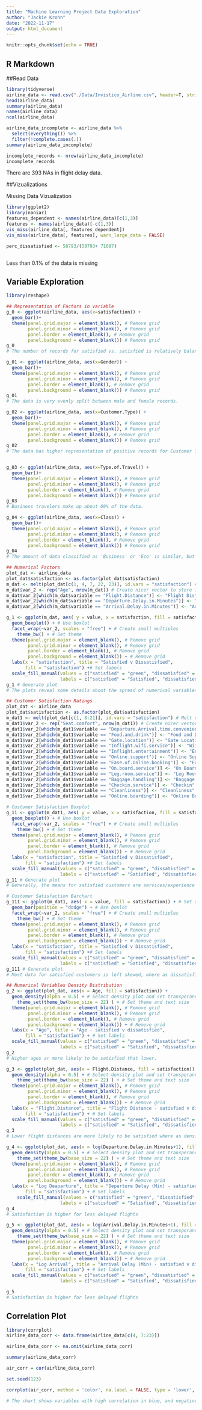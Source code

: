 ```yaml
---
title: "Machine Learning Project Data Exploration"
author: "Jackie Krohn"
date: "2022-11-17"
output: html_document
---
```


```r
knitr::opts_chunk$set(echo = TRUE)
```

## R Markdown

##Read Data
```r
library(tidyverse)
airline_data <- read.csv("./Data/Invistico_Airline.csv", header=T, stringsAsFactors=T)
head(airline_data)
summary(airline_data)
names(airline_data)
ncol(airline_data)

airline_data_incomplete <- airline_data %>%
  select(everything()) %>% 
  filter(!complete.cases(.))
summary(airline_data_incomplete)

incomplete_records <- nrow(airline_data_incomplete)
incomplete_records
```
There are 393 NAs in flight delay data.

##Vizualizations

Missing Data Vizualization
```r
library(ggplot2)
library(naniar)
features_dependent <- names(airline_data)[c(1,3)]
features <- names(airline_data)[-c(1,3)]
vis_miss(airline_data[, features_dependent])
vis_miss(airline_data[, features], warn_large_data = FALSE)

perc_dissatisfied <- 58793/(58793+ 71087)



```
Less than 0.1% of the data is missing


## Variable Exploration
```r
library(reshape)

## Representation of Factors in variable
g_0 <- ggplot(airline_data, aes(x=satisfaction)) +
  geom_bar()+
  theme(panel.grid.major = element_blank(), # Remove grid
        panel.grid.minor = element_blank(), # Remove grid
        panel.border = element_blank(), # Remove grid
        panel.background = element_blank()) # Remove grid 
g_0
# The number of records for satisfied vs. satisfied is relatively balanced. Disatisfied customers make up about 45% if the data and positive or satisfied customeres make up the other 55% of records.

g_01 <- ggplot(airline_data, aes(x=Gender)) +
  geom_bar()+
  theme(panel.grid.major = element_blank(), # Remove grid
        panel.grid.minor = element_blank(), # Remove grid
        panel.border = element_blank(), # Remove grid
        panel.background = element_blank()) # Remove grid 
g_01
# The data is very evenly split between male and female records.

g_02 <- ggplot(airline_data, aes(x=Customer.Type)) +
  geom_bar()+
  theme(panel.grid.major = element_blank(), # Remove grid
        panel.grid.minor = element_blank(), # Remove grid
        panel.border = element_blank(), # Remove grid
        panel.background = element_blank()) # Remove grid 
g_02
# The data has higher representation of positive records for Customer Type. Loyal customers make up approx 82% of the data.


g_03 <- ggplot(airline_data, aes(x=Type.of.Travel)) +
  geom_bar()+
  theme(panel.grid.major = element_blank(), # Remove grid
        panel.grid.minor = element_blank(), # Remove grid
        panel.border = element_blank(), # Remove grid
        panel.background = element_blank()) # Remove grid 
g_03
# Business travelers make up about 69% of the data.

g_04 <- ggplot(airline_data, aes(x=Class)) +
  geom_bar()+
  theme(panel.grid.major = element_blank(), # Remove grid
        panel.grid.minor = element_blank(), # Remove grid
        panel.border = element_blank(), # Remove grid
        panel.background = element_blank()) # Remove grid 
g_04
# The amount of data classified as 'Business' or 'Eco' is similar, but 'Eco Plus' makes up only 7% of the data. 

## Numerical Factors
plot_dat <- airline_data
plot_dat$satisfaction <- as.factor(plot_dat$satisfaction)
m_dat <- melt(plot_dat[c(1, 4, 7, 22, 23)], id.vars = "satisfaction") # Melt data to long form
m_dat$var_2 <- rep("Age", nrow(m_dat)) # Create nicer vector to store feature names
m_dat$var_2[which(m_dat$variable == "Flight.Distance")] <- "Flight Distance" 
m_dat$var_2[which(m_dat$variable == "Departure.Delay.in.Minutes")] <- "Departure Delay (min)" 
m_dat$var_2[which(m_dat$variable == "Arrival.Delay.in.Minutes")] <- "Arrival Delay (min)"

g_1 <- ggplot(m_dat, aes( y = value, x = satisfaction, fill = satisfaction)) + # Set x and fill as satisfaction, y as value
  geom_boxplot() + # Use boxlot
  facet_wrap(~var_2, scales = "free") + # Create small multiples
    theme_bw() + # Set theme
  theme(panel.grid.major = element_blank(), # Remove grid
        panel.grid.minor = element_blank(), # Remove grid
        panel.border = element_blank(), # Remove grid
        panel.background = element_blank()) + # Remove grid 
  labs(x = "satisfaction", title = "Satisfied v Dissatisfied",
       fill = "satisfaction") +# Set labels
  scale_fill_manual(values = c("satisfied" = "green", "dissatisfied" = "red"), 
                    labels = c("satisfied" = "Satisfied", "dissatisfied" = "dissatisfied"))
g_1 # Generate plot
# The plots reveal some details about the spread of numerical variables. The mean for age customers who are satisfied is higher than dissatisfied customers. Data fpr Arrical and Departure Delay are severely right skewed since most flights depart on time or close to on time. There are more dissatisfied customers for higher delay times. The mean for flight distance amoung statisfied and dissatisfied customers is about the same.

## Customer Satisfaction Ratings
plot_dat <- airline_data
plot_dat$satisfaction <- as.factor(plot_dat$satisfaction)
m_dat1 <- melt(plot_dat[c(1, 8:21)], id.vars = "satisfaction") # Melt data to long form
m_dat1$var_2 <- rep("Seat.comfort", nrow(m_dat1)) # Create nicer vector to store feature names
m_dat1$var_2[which(m_dat1$variable == "Departure.Arrival.time.convenient")] <- "Flight Convenience" 
m_dat1$var_2[which(m_dat1$variable == "Food.and.drink")] <- "Food and Drink" 
m_dat1$var_2[which(m_dat1$variable == "Gate.location")] <- "Gate Location"
m_dat1$var_2[which(m_dat1$variable == "Inflight.wifi.service")] <- "Wifi Service" 
m_dat1$var_2[which(m_dat1$variable == "Inflight.entertainment")] <- "Entertainment"
m_dat1$var_2[which(m_dat1$variable == "Online.support")] <- "Online Support" 
m_dat1$var_2[which(m_dat1$variable == "Ease.of.Online.booking")] <- "Ease of Online Booking"
m_dat1$var_2[which(m_dat1$variable == "On.board.service")] <- "On Board Service"
m_dat1$var_2[which(m_dat1$variable == "Leg.room.service")] <- "Leg Room" 
m_dat1$var_2[which(m_dat1$variable == "Baggage.handling")] <- "Baggage Handling"
m_dat1$var_2[which(m_dat1$variable == "Checkin.service")] <- "Checkin"
m_dat1$var_2[which(m_dat1$variable == "Cleanliness")] <- "Cleanliness" 
m_dat1$var_2[which(m_dat1$variable == "Online.boarding")] <- "Online Boarding"

# Customer Satisfaction Boxplot
g_11 <- ggplot(m_dat1, aes( y = value, x = satisfaction, fill = satisfaction)) + # Set x and fill as satisfaction, y as value
  geom_boxplot() + # Use boxlot
  facet_wrap(~var_2, scales = "free") + # Create small multiples
    theme_bw() + # Set theme
  theme(panel.grid.major = element_blank(), # Remove grid
        panel.grid.minor = element_blank(), # Remove grid
        panel.border = element_blank(), # Remove grid
        panel.background = element_blank()) + # Remove grid 
  labs(x = "satisfaction", title = "Satisfied v Dissatisfied",
       fill = "satisfaction") +# Set labels
  scale_fill_manual(values = c("satisfied" = "green", "dissatisfied" = "red"), 
                    labels = c("satisfied" = "Satisfied", "dissatisfied" = "dissatisfied"))
g_11 # Generate plot
# Generally, the means for satisfied customers are services/experience ratings are higher than disatisffied customers.

# Customer Satisfaction Barchart
g_111 <- ggplot(m_dat1, aes( x = value, fill = satisfaction)) + # Set x and fill as satisfaction, y as value
  geom_bar(position = "dodge") + # Use boxlot
  facet_wrap(~var_2, scales = "free") + # Create small multiples
    theme_bw() + # Set theme
  theme(panel.grid.major = element_blank(), # Remove grid
        panel.grid.minor = element_blank(), # Remove grid
        panel.border = element_blank(), # Remove grid
        panel.background = element_blank()) + # Remove grid 
  labs(x = "satisfaction", title = "Satisfied v Dissatisfied",
       fill = "satisfaction") +# Set labels
  scale_fill_manual(values = c("satisfied" = "green", "dissatisfied" = "red"), 
                    labels = c("satisfied" = "Satisfied", "dissatisfied" = "dissatisfied"))
g_111 # Generate plot
# Most data for satisfied customers is left skewed, where as dissatisfied data is more normally distributed.
```


```r

## Numerical Variables Density Distribution
g_2 <- ggplot(plot_dat, aes(x = Age, fill = satisfaction)) + 
  geom_density(alpha = 0.5) + # Select density plot and set transperancy (alpha)
    theme_set(theme_bw(base_size = 22) ) + # Set theme and text size
  theme(panel.grid.major = element_blank(), # Remove grid
        panel.grid.minor = element_blank(), # Remove grid
        panel.border = element_blank(), # Remove grid
        panel.background = element_blank()) + # Remove grid 
  labs(x = "Age", title = "Age - satisfied v dissatisfied",
       fill = "satisfaction") + # Set labels
  scale_fill_manual(values = c("satisfied" = "green", "dissatisfied" = "red"), 
                    labels = c("satisfied" = "Satisfied", "dissatisfied" = "dissatisfied"))
g_2
# Higher ages ar more likely to be satisfied that lower.

g_3 <- ggplot(plot_dat, aes(x = Flight.Distance, fill = satisfaction)) + 
  geom_density(alpha = 0.5) + # Select density plot and set transperancy (alpha)
    theme_set(theme_bw(base_size = 22) ) + # Set theme and text size
  theme(panel.grid.major = element_blank(), # Remove grid
        panel.grid.minor = element_blank(), # Remove grid
        panel.border = element_blank(), # Remove grid
        panel.background = element_blank()) + # Remove grid 
  labs(x = "Flight.Distance", title = "Flight Distance - satisfied v dissatisfied",
       fill = "satisfaction") + # Set labels
  scale_fill_manual(values = c("satisfied" = "green", "dissatisfied" = "red"), 
                    labels = c("satisfied" = "Satisfied", "dissatisfied" = "dissatisfied"))
g_3
# Lower flight distances are more likely to be satisfied where as density of dissatisfied is higher for trips around 2000 miles.

g_4 <- ggplot(plot_dat, aes(x = log(Departure.Delay.in.Minutes+1), fill = satisfaction)) + 
  geom_density(alpha = 0.5) + # Select density plot and set transperancy (alpha)
    theme_set(theme_bw(base_size = 22) ) + # Set theme and text size
  theme(panel.grid.major = element_blank(), # Remove grid
        panel.grid.minor = element_blank(), # Remove grid
        panel.border = element_blank(), # Remove grid
        panel.background = element_blank()) + # Remove grid 
  labs(x = "Log Deaparture", title = "Departure Delay (Min) - satisfied v dissatisfied",
       fill = "satisfaction") + # Set labels
    scale_fill_manual(values = c("satisfied" = "green", "dissatisfied" = "red"), 
                    labels = c("satisfied" = "Satisfied", "dissatisfied" = "dissatisfied"))
g_4
# Satisfaction is higher for less delayed flights

g_5 <- ggplot(plot_dat, aes(x = log(Arrival.Delay.in.Minutes+1), fill = satisfaction)) + 
  geom_density(alpha = 0.5) + # Select density plot and set transperancy (alpha)
    theme_set(theme_bw(base_size = 22) ) + # Set theme and text size
  theme(panel.grid.major = element_blank(), # Remove grid
        panel.grid.minor = element_blank(), # Remove grid
        panel.border = element_blank(), # Remove grid
        panel.background = element_blank()) + # Remove grid 
  labs(x = "Log Arrival", title = "Arrival Delay (Min) - satisfied v dissatisfied",
       fill = "satisfaction") + # Set labels
  scale_fill_manual(values = c("satisfied" = "green", "dissatisfied" = "red"), 
                    labels = c("satisfied" = "Satisfied", "dissatisfied" = "dissatisfied"))

g_5
# Satisfaction is higher for less delayed flights

```


## Correlation Plot
```r
library(corrplot)
airline_data_corr <- data.frame(airline_data[c(4, 7:23)])

airline_data_corr <- na.omit(airline_data_corr)

summary(airline_data_corr)

air_corr = cor(airline_data_corr)

set.seed(123)

corrplot(air_corr, method = 'color', na.label = FALSE, type = 'lower', diag = FALSE, cl.pos = 'r', tl.pos = 'lower')

# The chart shows variables with high correlation in blue, and negative correlation in red. The most correlated values are Departure Delay and Arrival Delay which makes a lot of sense.
```
